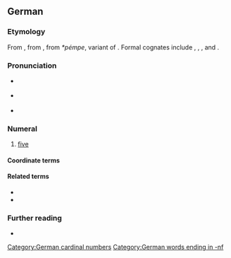 {{also|Fünf}}
==German==
{{cardinalbox|de|4|5|6|vier|sechs|ord=fünfte}}

===Etymology===
From {{inh|de|goh|fimf}}, from {{inh|de|gem-pro|*fimf}}, from ''*pémpe'', variant of {{inh|de|ine-pro|*pénkʷe}}. Formal cognates include {{cog|nl|vijf}}, {{cog|en|five}}, {{cog|yi|פֿינף}}, {{cog|got|𐍆𐌹𐌼𐍆}} and {{cog|fo|fimm}}.

===Pronunciation===
* {{a|standard}} {{IPA|/fʏnf/|lang=de}}
* {{a|colloquial|regional}} {{IPA|/fʏmf/|lang=de}}
* {{audio|De-fünf.ogg|lang=de}}

===Numeral===
{{head|de|numeral}}

# [[five]]

====Coordinate terms====
{{de-cardinal}}

====Related terms====
* {{l|de|fünfzig}}
* {{l|de|fünfzehn}}

===Further reading===
* {{R:Duden}}

[[Category:German cardinal numbers]]
[[Category:German words ending in -nf]]